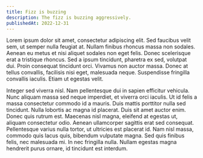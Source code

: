 ```yaml
---
title: Fizz is buzzing
description: The fizz is buzzing aggressively.
publishedAt: 2022-12-31
---
```


Lorem ipsum dolor sit amet, consectetur adipiscing elit. Sed faucibus velit sem, ut semper nulla feugiat at. Nullam finibus rhoncus massa non sodales. Aenean eu metus et nisi aliquet sodales non eget felis. Donec scelerisque erat a tristique rhoncus. Sed a ipsum tincidunt, pharetra ex sed, volutpat dui. Proin consequat tincidunt orci. Vivamus non auctor massa. Donec at tellus convallis, facilisis nisi eget, malesuada neque. Suspendisse fringilla convallis iaculis. Etiam ut egestas velit.

Integer sed viverra nisl. Nam pellentesque dui in sapien efficitur vehicula. Nunc aliquam massa sed neque imperdiet, et viverra orci iaculis. Ut id felis a massa consectetur commodo id a mauris. Duis mattis porttitor nulla sed tincidunt. Nulla lobortis ac magna id placerat. Duis sit amet auctor enim. Donec quis rutrum est. Maecenas nisl magna, eleifend at egestas ut, aliquam consectetur odio. Aenean ullamcorper sagittis erat sed consequat. Pellentesque varius nulla tortor, ut ultricies est placerat id. Nam nisl massa, commodo quis lacus quis, bibendum vulputate magna. Sed quis finibus felis, nec malesuada mi. In nec fringilla nulla. Nullam egestas magna hendrerit purus ornare, id tincidunt est interdum.